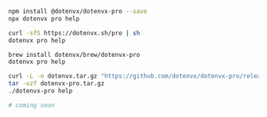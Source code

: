 <CodeGroup>

```bash {{ title: "Npm" }}
npm install @dotenvx/dotenvx-pro --save
npx dotenvx pro help
```

```bash {{ title: "Curl" }}
curl -sfS https://dotenvx.sh/pro | sh
dotenvx pro help
```

```bash {{ title: "Brew" }}
brew install dotenvx/brew/dotenvx-pro
dotenvx pro help
```

```bash {{ title: "GitHub Releases" }}
curl -L -o dotenvx.tar.gz "https://github.com/dotenvx/dotenvx-pro/releases/latest/download/dotenvx-pro-$(uname -s)-$(uname -m).tar.gz"
tar -xzf dotenvx-pro.tar.gz
./dotenvx-pro help
```

```bash {{ title: "Windows" }}
# coming soon
```

</CodeGroup>
